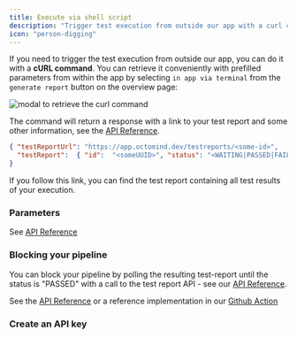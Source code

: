 ```yaml
---
title: Execute via shell script
description: "Trigger test execution from outside our app with a curl command"
icon: "person-digging"
---
```


If you need to trigger the test execution from outside our app, you can do it with a **cURL command**.
You can retrieve it conveniently with prefilled parameters from within the app by selecting `in app via terminal` from the `generate report` button on the overview page:

<Frame caption="generate a test report from the terminal, screenshot 02/2024">
  <img
    src="/images/rerun-in-cli-modal.png"
    alt="modal to retrieve the curl command"
  />
</Frame>

The command will return a response with a link to your test report and some other information, see the [API Reference](/api-reference).

```JSON
{ "testReportUrl": "https://app.octomind.dev/testreports/<some-id>",
  "testReport":  { "id":  "<someUUID>", "status": "<WAITING|PASSED|FAILED>"}
}
```

If you follow this link, you can find the test report containing all test results of your execution.

### Parameters

See [API Reference](/api-reference)

### Blocking your pipeline

You can block your pipeline by polling the resulting test-report until the status is "PASSED" with a call to the test report API - see our [API Reference](/api-reference).

See the [API Reference](/api-reference) or a reference implementation in our [Github Action](https://github.com/OctoMind-dev/automagically-action-execute/blob/main/src/executeAutomagically.ts#L107)

### Create an API key

<Snippet file="snippet-apiKey.mdx" />
